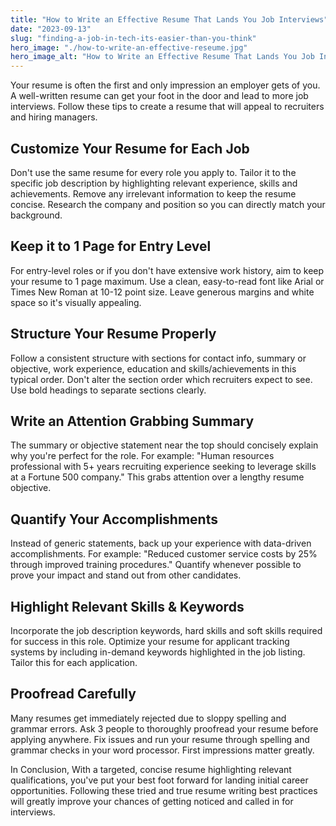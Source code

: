 ```yaml
---
title: "How to Write an Effective Resume That Lands You Job Interviews"
date: "2023-09-13"
slug: "finding-a-job-in-tech-its-easier-than-you-think"
hero_image: "./how-to-write-an-effective-reseume.jpg"
hero_image_alt: "How to Write an Effective Resume That Lands You Job Interviews"
---
```


<p className="mb-6">
  Your resume is often the first and only impression an employer gets of you. A well-written resume can get your foot in the door and lead to more job interviews. Follow these tips to create a resume that will appeal to recruiters and hiring managers.
</p>

<div className="container mx-auto mt-3">
  <h2 className="text-2xl font-bold mb-2 text-blue-600">Customize Your Resume for Each Job</h2>
  <p className="mb-6">
    Don't use the same resume for every role you apply to. Tailor it to the specific job description by highlighting relevant experience, skills and achievements. Remove any irrelevant information to keep the resume concise. Research the company and position so you can directly match your background.
  </p>

  <h2 className="text-2xl font-bold mb-2 text-blue-600">Keep it to 1 Page for Entry Level</h2>
  <p className="mb-6">
    For entry-level roles or if you don't have extensive work history, aim to keep your resume to 1 page maximum. Use a clean, easy-to-read font like Arial or Times New Roman at 10-12 point size. Leave generous margins and white space so it's visually appealing.
  </p>



  <h2 className="text-2xl font-bold mb-2 text-blue-600">Structure Your Resume Properly</h2>
  <p className="mb-6">
    Follow a consistent structure with sections for contact info, summary or objective, work experience, education and skills/achievements in this typical order. Don't alter the section order which recruiters expect to see. Use bold headings to separate sections clearly.
  </p>


  <h2 className="text-2xl font-bold mb-2 text-blue-600">Write an Attention Grabbing Summary</h2>
  <p className="mb-6">
    The summary or objective statement near the top should concisely explain why you're perfect for the role. For example: "Human resources professional with 5+ years recruiting experience seeking to leverage skills at a Fortune 500 company." This grabs attention over a lengthy resume objective.
  </p>

  <h2 className="text-2xl font-bold mb-2 text-blue-600">Quantify Your Accomplishments</h2>
  <p className="mb-6">
    Instead of generic statements, back up your experience with data-driven accomplishments. For example: "Reduced customer service costs by 25% through improved training procedures." Quantify whenever possible to prove your impact and stand out from other candidates.
  </p>

  <h2 className="text-2xl font-bold mb-2 text-blue-600">Highlight Relevant Skills & Keywords</h2>
  <p className="mb-6">
    Incorporate the job description keywords, hard skills and soft skills required for success in this role. Optimize your resume for applicant tracking systems by including in-demand keywords highlighted in the job listing. Tailor this for each application.
  </p>

  <h2 className="text-2xl font-bold mb-2 text-blue-600">Proofread Carefully</h2>
  <p className="mb-6">
    Many resumes get immediately rejected due to sloppy spelling and grammar errors. Ask 3 people to thoroughly proofread your resume before applying anywhere. Fix issues and run your resume through spelling and grammar checks in your word processor. First impressions matter greatly.
  </p>

  <p className="mb-6">
    In Conclusion, With a targeted, concise resume highlighting relevant qualifications, you've put your best foot forward for landing initial career opportunities. Following these tried and true resume writing best practices will greatly improve your chances of getting noticed and called in for interviews.
  </p>

</div>
